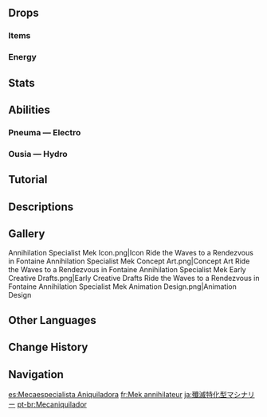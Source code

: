 {{Enemy Infobox
|title    = 
|dmgtype  = Physical
|dmgtype2 = Electro
|dmgtype3 = Hydro
|image    = Enemy Annihilation Specialist Mek.png
|type     = Common Enemies
|family   = Automatons
|group    = Clockwork Meka
|weakpoint = no
}}
{{Enemy Intro}}

==Drops==
===Items===
{{Drops Table|type=Clockwork Meka (Large)}}

===Energy===
{{Energy Drops
|hp1   = 75
|p1    = 1
|hp2   = 50
|p2    = 1
|hp3   = 25
|p3    = 1
|hp4   = 0
|o4    = 1
}}

==Stats==
{{Enemy Stats
|hp_ratio     = 5.2
|hp_type      = 2
|atk_ratio    = 4.6
|atk_type     = 2
}}

==Abilities==
{{Enemy Attacks
|name_1      = Arkhe-Powered
|desc_1      = Annihilation Specialist Meks are powered by either {{Pneuma}} or {{Ousia}} and will use different attacks depending on their [[Arkhe]] alignment. Hitting it with the opposite Arkhe twice will cause it to lose Arkhe and become unable to use elemental attacks for a period of time.
|file_1_2    = Annihilation Specialist Mek Arkhe-Powered 2

|name_2      = Slash Kick
|file_2      = Annihilation Specialist Mek Slash
|desc_2      = This attack is used when Arkhe is unavailable. Slashes once with its sword, dealing '''30% ATK''' as {{Color|Physical DMG}}, and optionally follows up with a kick, dealing '''40% ATK''' as {{Color|Physical DMG}}.

|name_3      = Summon Area Alert Mek
|desc_3      = This ability is only used in [[Spiral Abyss]]. Summons an [[Area Alert Mek]] with same [[Arkhe]] alignment. The summoned Area Alert Mek will despawn when the Annihilation Specialist Mek is defeated.
}}

===Pneuma — Electro===
{{Enemy Attacks
|name_1      = Leaping Thunder
|file_1      = Annihilation Specialist Mek Sword Combo
|desc_1      = Dashes towards the player and performs a stab, a sweep and a leaping strike, dealing '''50% ATK''', '''60% ATK''', '''70% ATK''' as {{Color|Electro DMG}}.

|name_2      = Lightning Raid
|file_2      = Annihilation Specialist Mek Thundercall
|desc_2      = Summons 4 lightning strikes, with each strike dealing '''100% ATK''' as {{Color|Electro DMG}}. This attack can be used twice quick succession.
}}

===Ousia — Hydro===
{{Enemy Attacks
|name_1      = Whirling Legblades
|file_1      = Annihilation Specialist Mek Leg Combo
|desc_1      = Performs 2 kicks, dealing '''50% ATK''', '''50% ATK''' as {{Color|Hydro DMG}}, then does an upside-down spin to launch 3 Ceaseless Blades at the player, each dealing '''35% ATK''' as {{Color|Hydro DMG}} on hit.

|name_2      = Bladed Waltz
|file_2      = Annihilation Specialist Mek Fatal Pirouette
|desc_2      = Spins rapidly on one leg towards the player, dealing '''60% ATK''' as {{Color|Hydro DMG}}. This attack can be used twice in quick succession.
}}

==Tutorial==
{{Tutorial|Annihilation Specialist Mek}}

==Descriptions==
{{Description|Although the [[Fontaine Research Institute of Kinetic Energy Engineering]] is the main organization involved in clockwork meka research and design, there are also many independent engineers and workshops that are not affiliated with the Research Institute.<br>The first ever machine of this type was designed by an independent engineer to commemorate their lover and sponsor. In the end, it was acquired by the [[Maison Gardiennage]] as a tool to uphold municipal security &mdash; or, as some would have it, state apparatus enforcing the monopoly on violence.|[[Archive]]}}

==Gallery==
<gallery>
Annihilation Specialist Mek Icon.png|Icon
Ride the Waves to a Rendezvous in Fontaine Annihilation Specialist Mek Concept Art.png|Concept Art
Ride the Waves to a Rendezvous in Fontaine Annihilation Specialist Mek Early Creative Drafts.png|Early Creative Drafts
Ride the Waves to a Rendezvous in Fontaine Annihilation Specialist Mek Animation Design.png|Animation Design
</gallery>

==Other Languages==
{{Other Languages
|en      = Annihilation Specialist Mek
|zhs     = 歼灭特化型机关
|zhs_rm  = Jiānmiè Tèhuà-xíng Jīguān
|zht     = 殲滅特化型機關
|zht_rm  = Jiānmiè Tèhuà-xíng Jīguān
|zh_tl   = Annihilation Specialist Model {{Lex|Mek|zh}}
|ja      = 殲滅特化型マシナリー
|ja_rm   = Senmetsu Tokka-gata Mashinarii{{Assumed}}
|ja_tl   = Annihilation Specialist Model {{Lex|Mek|ja}}
|ko      = 섬멸 특화 타입 장치
|ko_tl   = Annihilation Specialized Type {{Lex|Mek|ko}}
|es      = Mecaespecialista Aniquiladora
|es_tl   = Annihilator Specialist Mek
|fr      = Mek annihilateur
|fr_tl   = Annihilating Mek
|ru      = Спецмек: Ликвидация
|ru_tl   = Specialist Mek: Liquidation
|th      = จักรกลทำลายล้าง
|th_rm   = 
|th_tl   = 
|vi      = Robot Hủy Diệt Chuyên Dụng
|vi_tl   = 
|de      = Mecha &ndash; Typ: Vernichtungsspezialist
|de_tl   = Mecha &ndash; Type: Extermination Specialist
|id      = Annihilation Specialist Mek
|pt      = Mecaniquilador
|pt_tl   = Mechanihilator
|tr      = Kıyım Uzmanı Meka
|tr_tl   = Extermination Specialist Mecha
|it      = Meka sterminatore specializzato
|it_tl   = Annihilation Specialist Mek
}}

==Change History==
{{Change History|4.0}}

==Navigation==
{{Enemy Navbox|Common}}

[[es:Mecaespecialista Aniquiladora]]
[[fr:Mek annihilateur]]
[[ja:殲滅特化型マシナリー]]
[[pt-br:Mecaniquilador]]